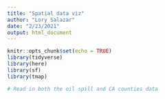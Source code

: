 ```yaml
---
title: "Spatial data viz"
author: "Lory Salazar"
date: "2/23/2021"
output: html_document
---
```


```r
knitr::opts_chunk$set(echo = TRUE)
library(tidyverse)
library(here)
library(sf)
library(tmap)
```

```r
# Read in both the oil spill and CA counties data


```

